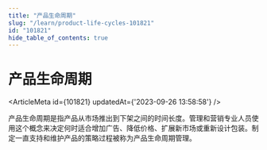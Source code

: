 ```yaml
---
title: "产品生命周期"
slug: "/learn/product-life-cycles-101821"
id: "101821"
hide_table_of_contents: true
---
```



# 产品生命周期

<ArticleMeta id={101821} updatedAt={'2023-09-26 13:58:58'} />
<div className='border-solid border-b border-t-0 my-4 border-[var(--ifm-color-gray-300)]' />

产品生命周期是指产品从市场推出到下架之间的时间长度。管理和营销专业人员使用这个概念来决定何时适合增加广告、降低价格、扩展新市场或重新设计包装。制定一直支持和维护产品的策略过程被称为产品生命周期管理。
